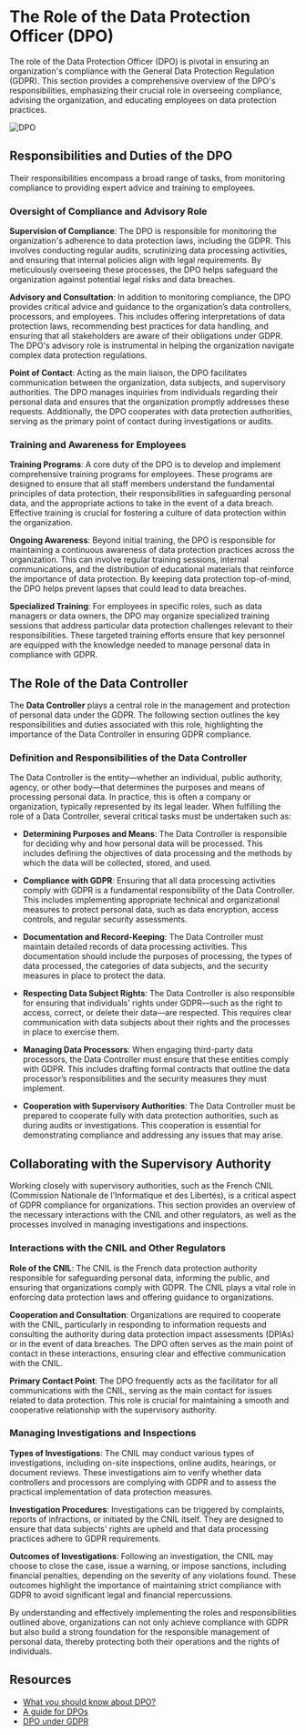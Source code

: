 # The Role of the Data Protection Officer (DPO)

The role of the Data Protection Officer (DPO) is pivotal in ensuring an organization's compliance with the General Data Protection Regulation (GDPR). This section provides a comprehensive overview of the DPO's responsibilities, emphasizing their crucial role in overseeing compliance, advising the organization, and educating employees on data protection practices.

![DPO](https://cyber-lead-assets.s3.amazonaws.com/M04-Privacy_Protection/D02-Data_Protection_Impact_Assessment_(DPIA)/01-lectures/DPO.png)

## Responsibilities and Duties of the DPO

Their responsibilities encompass a broad range of tasks, from monitoring compliance to providing expert advice and training to employees.

### Oversight of Compliance and Advisory Role

**Supervision of Compliance**: The DPO is responsible for monitoring the organization's adherence to data protection laws, including the GDPR. This involves conducting regular audits, scrutinizing data processing activities, and ensuring that internal policies align with legal requirements. By meticulously overseeing these processes, the DPO helps safeguard the organization against potential legal risks and data breaches.

**Advisory and Consultation**: In addition to monitoring compliance, the DPO provides critical advice and guidance to the organization’s data controllers, processors, and employees. This includes offering interpretations of data protection laws, recommending best practices for data handling, and ensuring that all stakeholders are aware of their obligations under GDPR. The DPO's advisory role is instrumental in helping the organization navigate complex data protection regulations.

**Point of Contact**: Acting as the main liaison, the DPO facilitates communication between the organization, data subjects, and supervisory authorities. The DPO manages inquiries from individuals regarding their personal data and ensures that the organization promptly addresses these requests. Additionally, the DPO cooperates with data protection authorities, serving as the primary point of contact during investigations or audits.

### Training and Awareness for Employees

**Training Programs**: A core duty of the DPO is to develop and implement comprehensive training programs for employees. These programs are designed to ensure that all staff members understand the fundamental principles of data protection, their responsibilities in safeguarding personal data, and the appropriate actions to take in the event of a data breach. Effective training is crucial for fostering a culture of data protection within the organization.

**Ongoing Awareness**: Beyond initial training, the DPO is responsible for maintaining a continuous awareness of data protection practices across the organization. This can involve regular training sessions, internal communications, and the distribution of educational materials that reinforce the importance of data protection. By keeping data protection top-of-mind, the DPO helps prevent lapses that could lead to data breaches.

**Specialized Training**: For employees in specific roles, such as data managers or data owners, the DPO may organize specialized training sessions that address particular data protection challenges relevant to their responsibilities. These targeted training efforts ensure that key personnel are equipped with the knowledge needed to manage personal data in compliance with GDPR.

## The Role of the Data Controller

The **Data Controller** plays a central role in the management and protection of personal data under the GDPR. The following section outlines the key responsibilities and duties associated with this role, highlighting the importance of the Data Controller in ensuring GDPR compliance.

### Definition and Responsibilities of the Data Controller

The Data Controller is the entity—whether an individual, public authority, agency, or other body—that determines the purposes and means of processing personal data. In practice, this is often a company or organization, typically represented by its legal leader. When fulfilling the role of a Data Controller, several critical tasks must be undertaken such as:

- **Determining Purposes and Means**: The Data Controller is responsible for deciding why and how personal data will be processed. This includes defining the objectives of data processing and the methods by which the data will be collected, stored, and used.

- **Compliance with GDPR**: Ensuring that all data processing activities comply with GDPR is a fundamental responsibility of the Data Controller. This includes implementing appropriate technical and organizational measures to protect personal data, such as data encryption, access controls, and regular security assessments.

- **Documentation and Record-Keeping**: The Data Controller must maintain detailed records of data processing activities. This documentation should include the purposes of processing, the types of data processed, the categories of data subjects, and the security measures in place to protect the data.

- **Respecting Data Subject Rights**: The Data Controller is also responsible for ensuring that individuals' rights under GDPR—such as the right to access, correct, or delete their data—are respected. This requires clear communication with data subjects about their rights and the processes in place to exercise them.

- **Managing Data Processors**: When engaging third-party data processors, the Data Controller must ensure that these entities comply with GDPR. This includes drafting formal contracts that outline the data processor’s responsibilities and the security measures they must implement.

- **Cooperation with Supervisory Authorities**: The Data Controller must be prepared to cooperate fully with data protection authorities, such as during audits or investigations. This cooperation is essential for demonstrating compliance and addressing any issues that may arise.

## Collaborating with the Supervisory Authority

Working closely with supervisory authorities, such as the French CNIL (Commission Nationale de l'Informatique et des Libertés), is a critical aspect of GDPR compliance for organizations. This section provides an overview of the necessary interactions with the CNIL and other regulators, as well as the processes involved in managing investigations and inspections.

### Interactions with the CNIL and Other Regulators

**Role of the CNIL**: The CNIL is the French data protection authority responsible for safeguarding personal data, informing the public, and ensuring that organizations comply with GDPR. The CNIL plays a vital role in enforcing data protection laws and offering guidance to organizations.

**Cooperation and Consultation**: Organizations are required to cooperate with the CNIL, particularly in responding to information requests and consulting the authority during data protection impact assessments (DPIAs) or in the event of data breaches. The DPO often serves as the main point of contact in these interactions, ensuring clear and effective communication with the CNIL.

**Primary Contact Point**: The DPO frequently acts as the facilitator for all communications with the CNIL, serving as the main contact for issues related to data protection. This role is crucial for maintaining a smooth and cooperative relationship with the supervisory authority.

### Managing Investigations and Inspections

**Types of Investigations**: The CNIL may conduct various types of investigations, including on-site inspections, online audits, hearings, or document reviews. These investigations aim to verify whether data controllers and processors are complying with GDPR and to assess the practical implementation of data protection measures.

**Investigation Procedures**: Investigations can be triggered by complaints, reports of infractions, or initiated by the CNIL itself. They are designed to ensure that data subjects' rights are upheld and that data processing practices adhere to GDPR requirements.

**Outcomes of Investigations**: Following an investigation, the CNIL may choose to close the case, issue a warning, or impose sanctions, including financial penalties, depending on the severity of any violations found. These outcomes highlight the importance of maintaining strict compliance with GDPR to avoid significant legal and financial repercussions.

By understanding and effectively implementing the roles and responsibilities outlined above, organizations can not only achieve compliance with GDPR but also build a strong foundation for the responsible management of personal data, thereby protecting both their operations and the rights of individuals.

## Resources

- [What you should know about DPO?](https://www.edps.europa.eu/data-protection/data-protection/reference-library/data-protection-officer-dpo_en)
- [A guide for DPOs](https://www.cnil.fr/en/cnil-publishes-guide-dpos)
- [DPO under GDPR](https://www.itgovernance.co.uk/data-protection-officer-dpo-under-the-gdpr)
